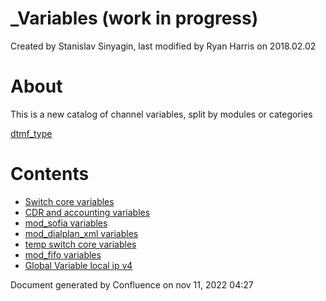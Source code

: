 
# \_Variables (work in progress) 

 Created by  Stanislav Sinyagin, last modified by  Ryan Harris on 2018.02.02

# About

This is a new catalog of channel variables, split by modules or categories

[dtmf\_type](https://freeswitch.org/confluence/pages/viewpage.action?pageId=16352300)

# Contents

* [Switch core variables](./-Variables-(work-in-progress)/Switch-core-variables_7766279.mdx#about)
* [CDR and accounting variables](./-Variables-(work-in-progress)/CDR-and-accounting-variables_7766283.mdx#--)
* [mod\_sofia variables](./-Variables-(work-in-progress)/mod_sofia-variables_7766287.mdx#about)
* [mod\_dialplan\_xml variables](./-Variables-(work-in-progress)/mod_dialplan_xml-variables_7766304.mdx#about)
* [temp switch core variables](./-Variables-(work-in-progress)/temp-switch-core-variables_9634944.mdx#comments)
* [mod\_fifo variables](./-Variables-(work-in-progress)/mod_fifo-variables_15696162.mdx#--)
* [Global Variable local ip v4](./-Variables-(work-in-progress)/Global-Variable-local-ip-v4_13173166.mdx#comments)

Document generated by Confluence on nov 11, 2022 04:27
